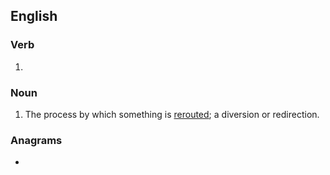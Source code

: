 ==English==

===Verb===
{{head|en|verb form}}

# {{present participle of|reroute|lang=en|nocat=1}}

===Noun===
{{en-noun}}

# The process by which something is [[reroute]]d; a diversion or redirection.

===Anagrams===
* {{anagrams|en|a=eginorrtu|routering}}